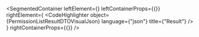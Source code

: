 
<SegmentedContainer
  leftElement={<PermissionListResultDTODesc />}
  leftContainerProps={{}}
  rightElement={
    <CodeHighlighter
      object={PermissionListResultDTOVisualJson}
      language={"json"}
      title={"Result"}
    />
  }
  rightContainerProps={{}}
/>

